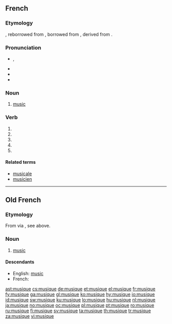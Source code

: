 ==French==

===Etymology===
{{etyl|fro|fr}} {{term|musique|lang=fro}}, reborrowed from {{etyl|la|fr}} {{term|musica|lang=la}}, borrowed from {{etyl|grc|fr}} {{term|μουσική||art of the Muses|lang=grc}}, derived from {{term|Μοῦσα||Muse|lang=grc}}.

===Pronunciation===
* {{IPA|/myzik/|lang=fr}}, {{SAMPA|/myzik/|lang=fr}}
* {{audio|Fr-musique.ogg|Audio (France)}}
* {{homophones|musiques|musiquent}}
* {{rhymes|ik|lang=fr}}

===Noun===
{{fr-noun|f}}

# [[music]]

===Verb===
{{fr-verb-form}}

# {{form of|[[first-person|First-person]] [[singular]] [[present indicative]]|[[musiquer]]|lang=fr}}
# {{form of|[[third-person|Third-person]] singular present indicative|[[musiquer]]|lang=fr}}
# {{form of|First-person singular [[present subjunctive]]|[[musiquer]]|lang=fr}}
# {{form of|Third-person singular present subjunctive|[[musiquer]]|lang=fr}}
# {{form of|[[second-person|Second-person]] singular [[imperative]]|[[musiquer]]|lang=fr}}

====Related terms====
* [[musicale]]
* [[musicien]]

----

==Old French==

===Etymology===
From {{etyl|grc|fro}} via {{etyl|la|fro}}, see above.

===Noun===
{{fro-noun-f}}

# [[music]]

====Descendants====
* English: [[music]]
* French: {{l|fr|musique}}

[[ast:musique]]
[[cs:musique]]
[[de:musique]]
[[et:musique]]
[[el:musique]]
[[fr:musique]]
[[fy:musique]]
[[ga:musique]]
[[gl:musique]]
[[ko:musique]]
[[hy:musique]]
[[io:musique]]
[[id:musique]]
[[sw:musique]]
[[ku:musique]]
[[lo:musique]]
[[hu:musique]]
[[nl:musique]]
[[ja:musique]]
[[no:musique]]
[[oc:musique]]
[[pl:musique]]
[[pt:musique]]
[[ro:musique]]
[[ru:musique]]
[[fi:musique]]
[[sv:musique]]
[[ta:musique]]
[[th:musique]]
[[tr:musique]]
[[za:musique]]
[[vi:musique]]